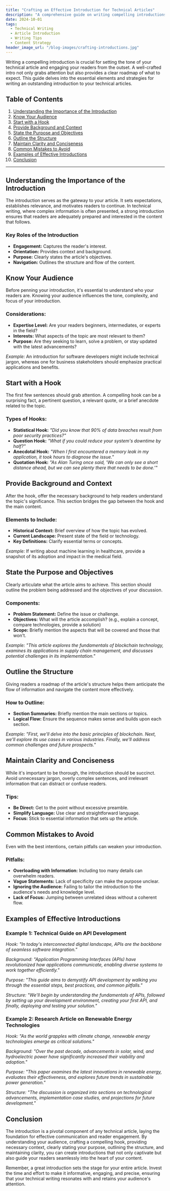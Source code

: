 ```yaml
---
title: "Crafting an Effective Introduction for Technical Articles"
description: "A comprehensive guide on writing compelling introductions for technical articles, including strategies, common mistakes, and examples."
date: 2024-10-01
tags:
  - Technical Writing
  - Article Introduction
  - Writing Tips
  - Content Strategy
header_image_url: "/blog-images/crafting-introductions.jpg"
---
```


Writing a compelling introduction is crucial for setting the tone of your technical article and engaging your readers from the outset. A well-crafted intro not only grabs attention but also provides a clear roadmap of what to expect. This guide delves into the essential elements and strategies for writing an outstanding introduction to your technical articles.

## Table of Contents

1. [Understanding the Importance of the Introduction](#understanding-the-importance-of-the-introduction)
2. [Know Your Audience](#know-your-audience)
3. [Start with a Hook](#start-with-a-hook)
4. [Provide Background and Context](#provide-background-and-context)
5. [State the Purpose and Objectives](#state-the-purpose-and-objectives)
6. [Outline the Structure](#outline-the-structure)
7. [Maintain Clarity and Conciseness](#maintain-clarity-and-conciseness)
8. [Common Mistakes to Avoid](#common-mistakes-to-avoid)
9. [Examples of Effective Introductions](#examples-of-effective-introductions)
10. [Conclusion](#conclusion)

---

## Understanding the Importance of the Introduction

The introduction serves as the gateway to your article. It sets expectations, establishes relevance, and motivates readers to continue. In technical writing, where complex information is often presented, a strong introduction ensures that readers are adequately prepared and interested in the content that follows.

### Key Roles of the Introduction

- **Engagement:** Captures the reader's interest.
- **Orientation:** Provides context and background.
- **Purpose:** Clearly states the article's objectives.
- **Navigation:** Outlines the structure and flow of the content.

## Know Your Audience

Before penning your introduction, it's essential to understand who your readers are. Knowing your audience influences the tone, complexity, and focus of your introduction.

### Considerations:

- **Expertise Level:** Are your readers beginners, intermediates, or experts in the field?
- **Interests:** What aspects of the topic are most relevant to them?
- **Purpose:** Are they seeking to learn, solve a problem, or stay updated with the latest advancements?

*Example:* An introduction for software developers might include technical jargon, whereas one for business stakeholders should emphasize practical applications and benefits.

## Start with a Hook

The first few sentences should grab attention. A compelling hook can be a surprising fact, a pertinent question, a relevant quote, or a brief anecdote related to the topic.

### Types of Hooks:

- **Statistical Hook:** *"Did you know that 90% of data breaches result from poor security practices?"*
- **Question Hook:** *"What if you could reduce your system's downtime by half?"*
- **Anecdotal Hook:** *"When I first encountered a memory leak in my application, it took hours to diagnose the issue."*
- **Quotation Hook:** *"As Alan Turing once said, 'We can only see a short distance ahead, but we can see plenty there that needs to be done.'"*

## Provide Background and Context

After the hook, offer the necessary background to help readers understand the topic's significance. This section bridges the gap between the hook and the main content.

### Elements to Include:

- **Historical Context:** Brief overview of how the topic has evolved.
- **Current Landscape:** Present state of the field or technology.
- **Key Definitions:** Clarify essential terms or concepts.

*Example:* If writing about machine learning in healthcare, provide a snapshot of its adoption and impact in the medical field.

## State the Purpose and Objectives

Clearly articulate what the article aims to achieve. This section should outline the problem being addressed and the objectives of your discussion.

### Components:

- **Problem Statement:** Define the issue or challenge.
- **Objectives:** What will the article accomplish? (e.g., explain a concept, compare technologies, provide a solution)
- **Scope:** Briefly mention the aspects that will be covered and those that won't.

*Example:* *"This article explores the fundamentals of blockchain technology, examines its applications in supply chain management, and discusses potential challenges in its implementation."*

## Outline the Structure

Giving readers a roadmap of the article's structure helps them anticipate the flow of information and navigate the content more effectively.

### How to Outline:

- **Section Summaries:** Briefly mention the main sections or topics.
- **Logical Flow:** Ensure the sequence makes sense and builds upon each section.

*Example:* *"First, we'll delve into the basic principles of blockchain. Next, we'll explore its use cases in various industries. Finally, we'll address common challenges and future prospects."*

## Maintain Clarity and Conciseness

While it's important to be thorough, the introduction should be succinct. Avoid unnecessary jargon, overly complex sentences, and irrelevant information that can distract or confuse readers.

### Tips:

- **Be Direct:** Get to the point without excessive preamble.
- **Simplify Language:** Use clear and straightforward language.
- **Focus:** Stick to essential information that sets up the article.

## Common Mistakes to Avoid

Even with the best intentions, certain pitfalls can weaken your introduction.

### Pitfalls:

- **Overloading with Information:** Including too many details can overwhelm readers.
- **Vague Statements:** Lack of specificity can make the purpose unclear.
- **Ignoring the Audience:** Failing to tailor the introduction to the audience's needs and knowledge level.
- **Lack of Focus:** Jumping between unrelated ideas without a coherent flow.

## Examples of Effective Introductions

### Example 1: Technical Guide on API Development

*Hook:* *"In today's interconnected digital landscape, APIs are the backbone of seamless software integration."*

*Background:* *"Application Programming Interfaces (APIs) have revolutionized how applications communicate, enabling diverse systems to work together efficiently."*

*Purpose:* *"This guide aims to demystify API development by walking you through the essential steps, best practices, and common pitfalls."*

*Structure:* *"We'll begin by understanding the fundamentals of APIs, followed by setting up your development environment, creating your first API, and finally, deploying and testing your solution."*

### Example 2: Research Article on Renewable Energy Technologies

*Hook:* *"As the world grapples with climate change, renewable energy technologies emerge as critical solutions."*

*Background:* *"Over the past decade, advancements in solar, wind, and hydroelectric power have significantly increased their viability and adoption."*

*Purpose:* *"This paper examines the latest innovations in renewable energy, evaluates their effectiveness, and explores future trends in sustainable power generation."*

*Structure:* *"The discussion is organized into sections on technological advancements, implementation case studies, and projections for future development."*

## Conclusion

The introduction is a pivotal component of any technical article, laying the foundation for effective communication and reader engagement. By understanding your audience, crafting a compelling hook, providing necessary context, clearly stating your purpose, outlining the structure, and maintaining clarity, you can create introductions that not only captivate but also guide your readers seamlessly into the heart of your content.

Remember, a great introduction sets the stage for your entire article. Invest the time and effort to make it informative, engaging, and precise, ensuring that your technical writing resonates with and retains your audience's attention.

<RelatedArticles />
